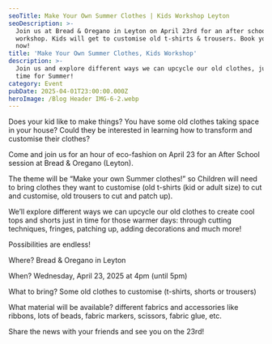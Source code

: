 ```yaml
---
seoTitle: Make Your Own Summer Clothes | Kids Workshop Leyton
seoDescription: >-
  Join us at Bread & Oregano in Leyton on April 23rd for an after school
  workshop. Kids will get to customise old t-shirts & trousers. Book your space
  now!
title: 'Make Your Own Summer Clothes, Kids Workshop'
description: >-
  Join us and explore different ways we can upcycle our old clothes, just in
  time for Summer!
category: Event
pubDate: 2025-04-01T23:00:00.000Z
heroImage: /Blog Header IMG-6-2.webp
---
```


Does your kid like to make things? You have some old clothes taking space in your house? Could they be interested in learning how to transform and customise their clothes?

Come and join us for an hour of eco-fashion on April 23 for an After School session at Bread & Oregano (Leyton).

<ButtonComponent url="https://www.eventbrite.com/e/make-your-own-summer-clothes-eco-fashion-kids-workshop-tickets-1309797572799?aff=oddtdtcreator" label="Book on Eventbrite" />




The theme will be “Make your own Summer clothes!” so Children will need to bring clothes they want to customise (old t-shirts (kid or adult size) to cut and customise, old trousers to cut and patch up). 

We’ll explore different ways we can upcycle our old clothes to create cool tops and shorts just in time for those warmer days: through cutting techniques, fringes, patching up, adding decorations and much more! 

Possibilities are endless! 

Where? Bread & Oregano in Leyton

When? Wednesday, April 23, 2025 at 4pm (until 5pm)

What to bring? Some old clothes to customise (t-shirts, shorts or trousers)

What material will be available? different fabrics and accessories like ribbons, lots of beads, fabric markers, scissors, fabric glue, etc.

Share the news with your friends and see you on the 23rd!

